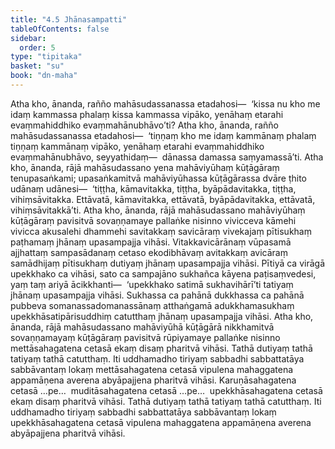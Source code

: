 ```yaml
---
title: "4.5 Jhānasampatti"
tableOfContents: false
sidebar:
  order: 5
type: "tipitaka"
basket: "su"
book: "dn-maha"
---
```



<DynamicBreadcrumb />

<Division number="260" book="dn-maha" bookNo="7" page="152">

<Paragraph number="575" book="dn-maha">
Atha kho, ānanda, rañño mahāsudassanassa etadahosi—  ‘kissa nu kho me idaṃ kammassa phalaṃ kissa kammassa vipāko, yenāhaṃ etarahi evaṃmahiddhiko evaṃmahānubhāvo’ti? Atha kho, ānanda, rañño mahāsudassanassa etadahosi—  ‘tiṇṇaṃ kho me idaṃ kammānaṃ phalaṃ tiṇṇaṃ kammānaṃ vipāko, yenāhaṃ etarahi evaṃmahiddhiko evaṃmahānubhāvo, seyyathidaṃ—  dānassa damassa saṃyamassā’ti.
</Paragraph>

<Paragraph number="576" book="dn-maha">
Atha kho, ānanda, rājā mahāsudassano yena mahāviyūhaṃ kūṭāgāraṃ tenupasaṅkami; upasaṅkamitvā mahāviyūhassa kūṭāgārassa dvāre ṭhito udānaṃ udānesi—  ‘tiṭṭha, kāmavitakka, tiṭṭha, byāpādavitakka, tiṭṭha, vihiṃsāvitakka. Ettāvatā, kāmavitakka, ettāvatā, byāpādavitakka, ettāvatā, vihiṃsāvitakkā’ti.
</Paragraph>

</Division>
<Division number="261" book="dn-maha" bookNo="7" page="152">

<Paragraph number="577" book="dn-maha">
Atha kho, ānanda, rājā mahāsudassano mahāviyūhaṃ kūṭāgāraṃ pavisitvā sovaṇṇamaye pallaṅke nisinno vivicceva kāmehi vivicca akusalehi dhammehi savitakkaṃ savicāraṃ vivekajaṃ pītisukhaṃ paṭhamaṃ jhānaṃ upasampajja vihāsi. Vitakkavicārānaṃ vūpasamā ajjhattaṃ sampasādanaṃ cetaso ekodibhāvaṃ avitakkaṃ avicāraṃ samādhijaṃ pītisukhaṃ dutiyaṃ jhānaṃ upasampajja vihāsi. Pītiyā ca virāgā upekkhako ca vihāsi, sato ca sampajāno sukhañca kāyena paṭisaṃvedesi, yaṃ taṃ ariyā ācikkhanti—  ‘upekkhako satimā sukhavihārī’ti tatiyaṃ jhānaṃ upasampajja vihāsi. Sukhassa ca pahānā dukkhassa ca pahānā pubbeva somanassadomanassānaṃ atthaṅgamā adukkhamasukhaṃ upekkhāsatipārisuddhiṃ catutthaṃ jhānaṃ upasampajja vihāsi.
</Paragraph>

</Division>
<Division number="262" book="dn-maha" bookNo="7" page="152">

<Paragraph number="578" book="dn-maha">
Atha kho, ānanda, rājā mahāsudassano mahāviyūhā kūṭāgārā nikkhamitvā sovaṇṇamayaṃ kūṭāgāraṃ pavisitvā rūpiyamaye pallaṅke nisinno mettāsahagatena cetasā ekaṃ disaṃ pharitvā vihāsi. Tathā dutiyaṃ tathā tatiyaṃ tathā catutthaṃ. Iti uddhamadho tiriyaṃ sabbadhi sabbattatāya sabbāvantaṃ lokaṃ mettāsahagatena cetasā vipulena mahaggatena appamāṇena averena abyāpajjena pharitvā vihāsi. Karuṇāsahagatena cetasā …pe…  muditāsahagatena cetasā …pe…  upekkhāsahagatena cetasā ekaṃ disaṃ pharitvā vihāsi. Tathā dutiyaṃ tathā tatiyaṃ tathā catutthaṃ. Iti uddhamadho tiriyaṃ sabbadhi sabbattatāya sabbāvantaṃ lokaṃ upekkhāsahagatena cetasā vipulena mahaggatena appamāṇena averena abyāpajjena pharitvā vihāsi.
</Paragraph>
</Division>